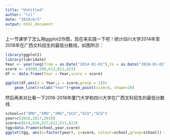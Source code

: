 ```yaml
---
title: "Untitled"
author: "lzl"
date: "2019/6/5"
output: html_document
---
```


上一节课学了怎么用ggplot2作图，现在来实践一下吧！统计四川大学2014年至2018年在广西文科招生的最低分数线，如图所示：
```r
library(ggplot2)
library(lubridate) 
Year <- year(seq(from = as.Date("2014-01-01"),to = as.Date("2018-01-01"),by = "year"))
score <- c(609,599,612,611,623)
df <- data.frame(Tear = Year,score = score)

ggplot(df,aes(x = Year,y = score,group = 1))+
    geom_line()+xlab("Year")+geom_point(size=4, shape=20)
```


然后再来对比看一下2016-2018年厦门大学和四川大学在广西文科招生的最低分数线
```r
school=c("XMU","XMU","XMU","SCU","SCU","SCU")
year=c(2016,2017,2018)
score=c(614,620,627,612,611,623)
tgg=data.frame(school,year,score)
ggplot(tgg, aes(x=factor(year), y=score, colour=school,group=school)) + geom_line(size=2)+geom_point(size=4, shape=20)
```